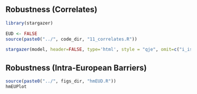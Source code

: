 ## Robustness (Correlates) {id="robustness"}

```r

library(stargazer)

EUD <- FALSE
source(paste0("../", code_dir, "11_correlates.R"))

stargazer(model, header=FALSE, type='html', style = "qje", omit=c("i_iso3", "j_iso3", "Constant"), omit.stat=c("adj.rsq", "f", "ser"), add.lines = list(c("Importer Fixed Effects", "Yes"), c("Exporter Fixed Effects", "Yes")), dep.var.labels = c("DV: Structural Policy Barrier"), covariate.labels = c("Tariffs", "PTAs", "Core NTM", "Health/Safety NTM", "Other NTM"))


```

## Robustness (Intra-European Barriers) {id="euPlacebo"}

```r

source(paste0("../", figs_dir, "hmEUD.R"))
hmEUPlot

```